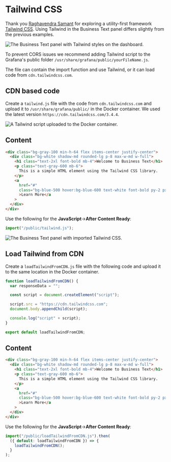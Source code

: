
# Tailwind CSS

Thank you [Raghavendra Samant](https://github.com/samant-rags) for exploring a utility-first framework [Tailwind CSS](https://tailwindcss.com). Using Tailwind in the Business Text panel differs slightly from the previous examples.

<Image
  title="The Business Text panel with Tailwind styles on the dashboard."
  src="/img/plugins/business-text/tailwind-panel.png"
/>

To prevent CORS issues we recommend adding Tailwind script to the Grafana's public folder `/usr/share/grafana/public/yourFileName.js`.

The file can contain the import function and use Tailwind, or it can load code from `cdn.tailwindcss.com`.

## CDN based code

Create a `tailwind.js` file with the code from `cdn.tailwindcss.com` and upload it to `/usr/share/grafana/public/` in the Docker container. We used the latest version `https://cdn.tailwindcss.com/3.4.4`.

<Image
  title="A Tailwind script uploaded to the Docker container."
  src="/img/plugins/business-text/tailwind-file-example.png"
/>

## Content

```html
<div class="bg-gray-100 min-h-64 flex items-center justify-center">
  <div class="bg-white shadow-md rounded-lg p-8 max-w-md w-full">
    <h1 class="text-2xl font-bold mb-4">Welcome to Business Text</h1>
    <p class="text-gray-600 mb-6">
      This is a simple HTML element using the Tailwind CSS library.
    </p>
    <a
      href="#"
      class="bg-blue-500 hover:bg-blue-600 text-white font-bold py-2 px-4 rounded-md"
      >Learn More</a
    >
  </div>
</div>
```

Use the following for the **JavaScript**->**After Content Ready**:

```js
import("/public/tailwind.js");
```

<Image
  title="The Business Text panel with imported Tailwind CSS."
  src="/img/plugins/business-text/tailwind-panel-edit-mode.png"
/>

## Load Tailwind from CDN

Create a `loadTailwindFromCDN.js` file with the following code and upload it to the same location in the Docker container.

```js
function loadTailwindFromCDN() {
  var responseData = "";

  const script = document.createElement("script");

  script.src = "https://cdn.tailwindcss.com";
  document.body.appendChild(script);

  console.log("script" + script);
}

export default loadTailwindFromCDN;
```

## Content

```html
<div class="bg-gray-100 min-h-64 flex items-center justify-center">
  <div class="bg-white shadow-md rounded-lg p-8 max-w-md w-full">
    <h1 class="text-2xl font-bold mb-4">Welcome to Business Text</h1>
    <p class="text-gray-600 mb-6">
      This is a simple HTML element using the Tailwind CSS library.
    </p>
    <a
      href="#"
      class="bg-blue-500 hover:bg-blue-600 text-white font-bold py-2 px-4 rounded-md"
      >Learn More</a
    >
  </div>
</div>
```

Use the following for the **JavaScript**->**After Content Ready**:

```js
import("/public/loadTailwindFromCDN.js").then(
  ({ default: loadTailwindFromCDN }) => {
    loadTailwindFromCDN();
  }
);
```
